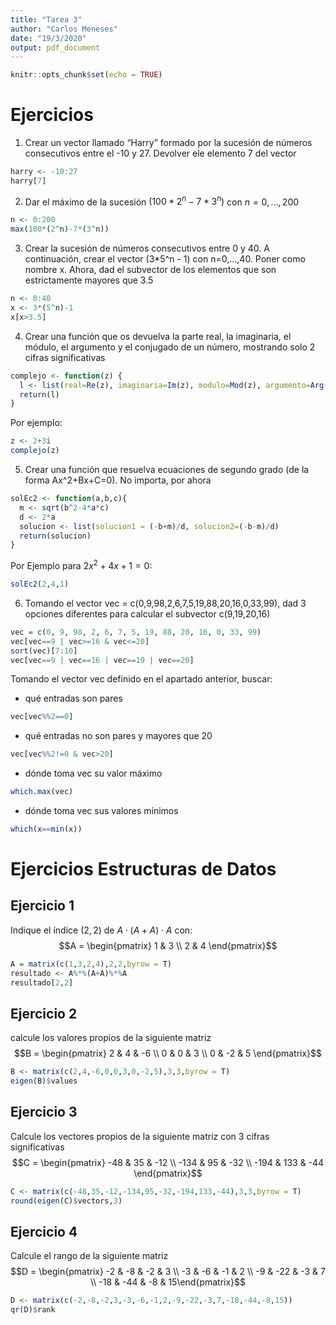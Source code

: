 ```yaml
---
title: "Tarea 3"
author: "Carlos Meneses"
date: "19/3/2020"
output: pdf_document
---
```


```r
knitr::opts_chunk$set(echo = TRUE)
```
# Ejercicios

1. Crear un vector llamado "Harry" formado por la sucesión de números consecutivos entre el -10 y 27. Devolver ele elemento 7 del vector

```r
harry <- -10:27
harry[7]
```


2. Dar el máximo de la sucesión $(100*2^n -7*3^n)$ con $n=0,...,200$

```r
n <- 0:200
max(100*(2^n)-7*(3^n))
```


3. Crear la sucesión de números consecutivos entre 0 y 40. A continuación, crear el vector (3*5^n - 1) con n=0,...,40. Poner como nombre x. Ahora, dad el subvector de los elementos que son estrictamente mayores que 3.5

```r
n <- 0:40
x <- 3*(5^n)-1
x[x>3.5]
```


4. Crear una función que os devuelva la parte real, la imaginaria, el módulo, el argumento y el conjugado de un número, mostrando solo 2 cifras significativas

```r
complejo <- function(z) {
  l <- list(real=Re(z), imaginaria=Im(z), modulo=Mod(z), argumento=Arg(z), conjugado=Conj(z))
  return(l)
}
```

Por ejemplo:

```r
z <- 2+3i
complejo(z)
```
5. Crear una función que resuelva ecuaciones de segundo grado (de la forma Ax^2+Bx+C=0). No importa, por ahora

```r
solEc2 <- function(a,b,c){
  m <- sqrt(b^2-4*a*c)
  d <- 2*a
  solucion <- list(solucion1 = (-b+m)/d, solucion2=(-b-m)/d)
  return(solucion)
}
```

Por Ejemplo para $2x^2+4x+1=0:$
```r
solEc2(2,4,1)
```

6. Tomando el vector vec = c(0,9,98,2,6,7,5,19,88,20,16,0,33,99), dad 3 opciones diferentes para calcular el subvector c(9,19,20,16)

```r
vec = c(0, 9, 98, 2, 6, 7, 5, 19, 88, 20, 16, 0, 33, 99)
vec[vec==9 | vec>=16 & vec<=20]
sort(vec)[7:10]
vec[vec==9 | vec==16 | vec==19 | vec==20]
```

Tomando el vector vec definido en el apartado anterior, buscar: 

* qué entradas son pares

```r
vec[vec%%2==0]
```

* qué entradas no son pares y mayores que 20

```r
vec[vec%%2!=0 & vec>20]
```


* dónde toma vec su valor máximo

```r
which.max(vec)
```


* dónde toma vec sus valores mínimos

```r
which(x==min(x))
```

# Ejercicios Estructuras de Datos

## Ejercicio 1

Indique el índice $(2,2)$ de $A\cdot(A+A)\cdot A$ con: $$A = \begin{pmatrix} 1 & 3 \\ 2 & 4  \end{pmatrix}$$

```r
A = matrix(c(1,3,2,4),2,2,byrow = T)
resultado <- A%*%(A+A)%*%A
resultado[2,2]
```

## Ejercicio 2

calcule los valores propios de la siguiente matriz $$B = \begin{pmatrix} 2 & 4 & -6 \\ 0 & 0 & 3 \\ 0 & -2 & 5 \end{pmatrix}$$

```r
B <- matrix(c(2,4,-6,0,0,3,0,-2,5),3,3,byrow = T)
eigen(B)$values
```

## Ejercicio 3
 
Calcule los vectores propios de la siguiente matriz con 3 cifras significativas $$C = \begin{pmatrix} -48 & 35 & -12 \\ -134 & 95 & -32 \\ -194 & 133 & -44 \end{pmatrix}$$

```r
C <- matrix(c(-48,35,-12,-134,95,-32,-194,133,-44),3,3,byrow = T)
round(eigen(C)$vectors,3)
```

## Ejercicio 4 

Calcule el rango de la siguiente matriz $$D = \begin{pmatrix} -2 & -8 & -2 & 3 \\ -3 & -6 & -1 & 2 \\ -9 & -22 & -3 & 7 \\ -18 & -44 & -8 & 15\end{pmatrix}$$

```r
D <- matrix(c(-2,-8,-2,3,-3,-6,-1,2,-9,-22,-3,7,-18,-44,-8,15))
qr(D)$rank
```





